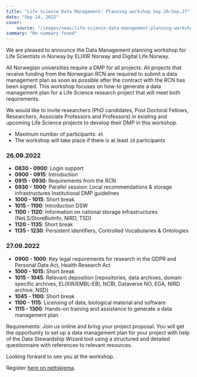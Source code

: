 ```yaml
---
title: "Life Science Data Management: Planning workshop Sep.26—Sep.27"
date: "Sep 14, 2022"
cover:
    source: "/images/news/life-science-data-management-planning-workshop-sep-26-sep-27/cover.png"
summary: "No summary found"
---
```


We are pleased to announce the Data Management planning workshop
for Life Scientists in Norway by ELIXIR Norway and
Digital Life Norway.

All Norwegian universities require a DMP for all projects. All
projects that receive funding from the Norwegian RCN are required
to submit a data management plan as soon as possible after the
contract with the RCN has been signed. This workshop focuses
on how-to generate a data management plan for a Life Science
research project that will meet both requirements.

We would like to invite researchers (PhD candidates, Post Doctoral
Fellows, Researchers, Associate Professors and Professors) in
existing and upcoming Life Science projects to develop their
DMP in this workshop.

- Maximum number of participants: `45`
- The workshop will take place if there is at least `10` participants

### 26.09.2022

- **0830 - 0900**: Login support
- **0900 - 0915**: Introduction
- **0915 - 0930**: Requirements from the RCN
- **0930 - 1000**: Parallel session: Local recommendations & storage infrastructures Institutional DMP guidelines
- **1000 - 1015**: Short break
- **1015 - 1100**: Introduction DSW
- **1100 - 1120**: Information on national storage infrastructures (NeLS/StoreBioInfo, NIRD, TSD)
- **1120 - 1135**: Short break
- **1135 - 1230**: Persistent identifiers, Controlled Vocabularies & Ontologies

### 27.09.2022

- **0900 - 1000**: Key legal requirements for research in the GDPR and Personal Data Act, Health Research Act
- **1000 - 1015**: Short break
- **1015 - 1045**: Relevant deposition [repositories, data archives, domain specific archives, ELIXIR/EMBL-EBI, NCBI, Dataverse NO, EGA, NIRD archive, NSD]
- **1045 - 1100**: Short break
- **1100 - 1115**: Licensing of data, biological material and software
- **1115 - 1300**: Hands-on training and assistance to generate a data management plan

Requirements: Join us online and bring your project proposal. You
will get the opportunity to set up a data management plan for your
project with help of the Data Stewardship Wizard tool using a
structured and detailed questionnaire with references
to relevant resources.

Looking forward to see you at the workshop.

Register [here on nettskjema](https://nettskjema.no/a/dmp-09-2022).
